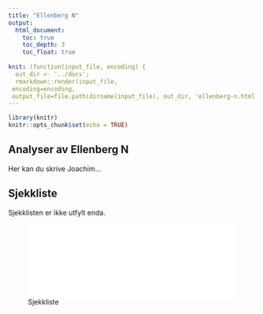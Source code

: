 ```yaml
---
title: "Ellenberg N"
output:
  html_document:
    toc: true
    toc_depth: 3
    toc_float: true
    
knit: (function(input_file, encoding) {
  out_dir <- '../docs';
  rmarkdown::render(input_file,
 encoding=encoding,
 output_file=file.path(dirname(input_file), out_dir, 'ellenberg-n.html'))})
---
```


```r
library(knitr)
knitr::opts_chunk$set(echo = TRUE)
```



## Analyser av Ellenberg N
Her kan du skrive Joachim...



## Sjekkliste
Sjekklisten er ikke utfylt enda.

![Sjekkliste](../output/test/abc.pdf){width=100%}


